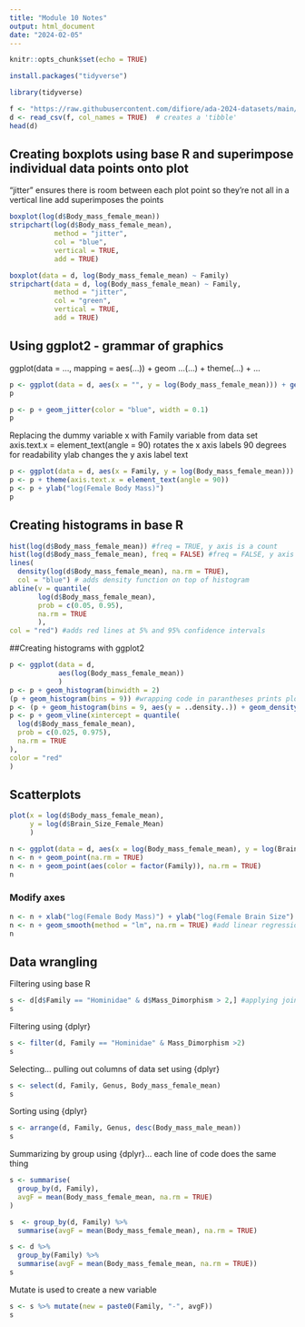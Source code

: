 ---
title: "Module 10 Notes"
output: html_document
date: "2024-02-05"
---

```{r setup, include=FALSE}
knitr::opts_chunk$set(echo = TRUE)
```

```{r}
install.packages("tidyverse")
```
```{r}
library(tidyverse)
```
```{r}
f <- "https://raw.githubusercontent.com/difiore/ada-2024-datasets/main/KamilarAndCooperData.csv"
d <- read_csv(f, col_names = TRUE)  # creates a 'tibble'
head(d)
```
## Creating boxplots using base R and superimpose individual data points onto plot 
"jitter" ensures there is room between each plot point so they're not all in a vertical line
add superimposes the points
```{r}
boxplot(log(d$Body_mass_female_mean))
stripchart(log(d$Body_mass_female_mean),
           method = "jitter",
           col = "blue",
           vertical = TRUE,
           add = TRUE)
```

```{r}
boxplot(data = d, log(Body_mass_female_mean) ~ Family)
stripchart(data = d, log(Body_mass_female_mean) ~ Family,
           method = "jitter",
           col = "green",
           vertical = TRUE,
           add = TRUE)
```
## Using ggplot2 - grammar of graphics

ggplot(data = ..., mapping = aes(...)) + 
  geom ...(...) + 
  theme(...) + ... 
  
```{r}
p <- ggplot(data = d, aes(x = "", y = log(Body_mass_female_mean))) + geom_boxplot(na.rm = TRUE) # x is a dummy variable here 
p
```
```{r}
p <- p + geom_jitter(color = "blue", width = 0.1)
p
```

Replacing the dummy variable x with Family variable from data set 
axis.text.x = element_text(angle = 90) rotates the x axis labels 90 degrees for readability 
ylab changes the y axis label text
```{r}
p <- ggplot(data = d, aes(x = Family, y = log(Body_mass_female_mean))) + geom_boxplot(na.rm = TRUE) + geom_jitter(color = "blue", width = 0.1)
p <- p + theme(axis.text.x = element_text(angle = 90))
p <- p + ylab("log(Female Body Mass)")
p
```
## Creating histograms in base R 
```{r}
hist(log(d$Body_mass_female_mean)) #freq = TRUE, y axis is a count 
hist(log(d$Body_mass_female_mean), freq = FALSE) #freq = FALSE, y axis equals density (height of each bar equals 1 total)
lines(
  density(log(d$Body_mass_female_mean), na.rm = TRUE),
  col = "blue") # adds density function on top of histogram 
abline(v = quantile(
       log(d$Body_mass_female_mean),
       prob = c(0.05, 0.95),
       na.rm = TRUE
       ),
col = "red") #adds red lines at 5% and 95% confidence intervals 
```

##Creating histograms with ggplot2
```{r}
p <- ggplot(data = d,
            aes(log(Body_mass_female_mean))
            )
p <- p + geom_histogram(binwidth = 2)
(p + geom_histogram(bins = 9)) #wrapping code in parantheses prints plot without reassigning variable p 
p <- (p + geom_histogram(bins = 9, aes(y = ..density..)) + geom_density()) #shows aesthetics of histogram as a density curve
p <- p + geom_vline(xintercept = quantile(
  log(d$Body_mass_female_mean),
  prob = c(0.025, 0.975),
  na.rm = TRUE
), 
color = "red"
)
```

## Scatterplots
```{r}
plot(x = log(d$Body_mass_female_mean),
     y = log(d$Brain_Size_Female_Mean)
     )
```
```{r}
n <- ggplot(data = d, aes(x = log(Body_mass_female_mean), y = log(Brain_Size_Female_Mean)))
n <- n + geom_point(na.rm = TRUE)
n <- n + geom_point(aes(color = factor(Family)), na.rm = TRUE)
n
```
### Modify axes
```{r}
n <- n + xlab("log(Female Body Mass)") + ylab("log(Female Brain Size") + theme(legend.position = "bottom", legend.title = element_blank())
n <- n + geom_smooth(method = "lm", na.rm = TRUE) #add linear regression line with standard error ribbon to plot 
n
```
## Data wrangling 
Filtering using base R
```{r}
s <- d[d$Family == "Hominidae" & d$Mass_Dimorphism > 2,] #applying joint criteria to data set and filtering out lines based on that 
s
```

Filtering using {dplyr}
```{r}
s <- filter(d, Family == "Hominidae" & Mass_Dimorphism >2)
s
```

Selecting... pulling out columns of data set using {dplyr}
```{r}
s <- select(d, Family, Genus, Body_mass_female_mean)
s
```

Sorting using {dplyr}
```{r}
s <- arrange(d, Family, Genus, desc(Body_mass_male_mean))
s
```

Summarizing by group using {dplyr}... each line of code does the same thing 
```{r}
s <- summarise(
  group_by(d, Family),
  avgF = mean(Body_mass_female_mean, na.rm = TRUE)
)

s  <- group_by(d, Family) %>%
  summarise(avgF = mean(Body_mass_female_mean), na.rm = TRUE)

s <- d %>%
  group_by(Family) %>%
  summarise(avgF = mean(Body_mass_female_mean, na.rm = TRUE))
s
```

Mutate is used to create a new variable 
```{r}
s <- s %>% mutate(new = paste0(Family, "-", avgF))
s
```

